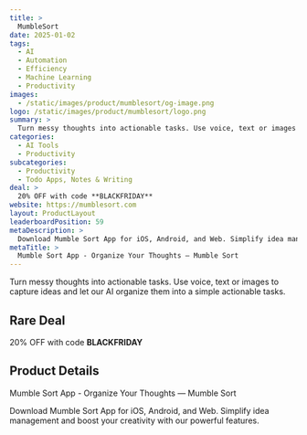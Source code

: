 ```yaml
---
title: >
  MumbleSort
date: 2025-01-02
tags:
  - AI
  - Automation
  - Efficiency
  - Machine Learning
  - Productivity
images:
  - /static/images/product/mumblesort/og-image.png
logo: /static/images/product/mumblesort/logo.png
summary: >
  Turn messy thoughts into actionable tasks. Use voice, text or images to capture ideas and let our AI organize them into a simple actionable tasks.
categories:
  - AI Tools
  - Productivity
subcategories:
  - Productivity
  - Todo Apps, Notes & Writing
deal: >
  20% OFF with code **BLACKFRIDAY**
website: https://mumblesort.com
layout: ProductLayout
leaderboardPosition: 59
metaDescription: >
  Download Mumble Sort App for iOS, Android, and Web. Simplify idea management and boost your creativity with our powerful features.
metaTitle: >
  Mumble Sort App - Organize Your Thoughts — Mumble Sort
---
```

Turn messy thoughts into actionable tasks. Use voice, text or images to capture ideas and let our AI organize them into a simple actionable tasks.

## Rare Deal

20% OFF with code **BLACKFRIDAY**

## Product Details

Mumble Sort App - Organize Your Thoughts — Mumble Sort

Download Mumble Sort App for iOS, Android, and Web. Simplify idea management and boost your creativity with our powerful features.

